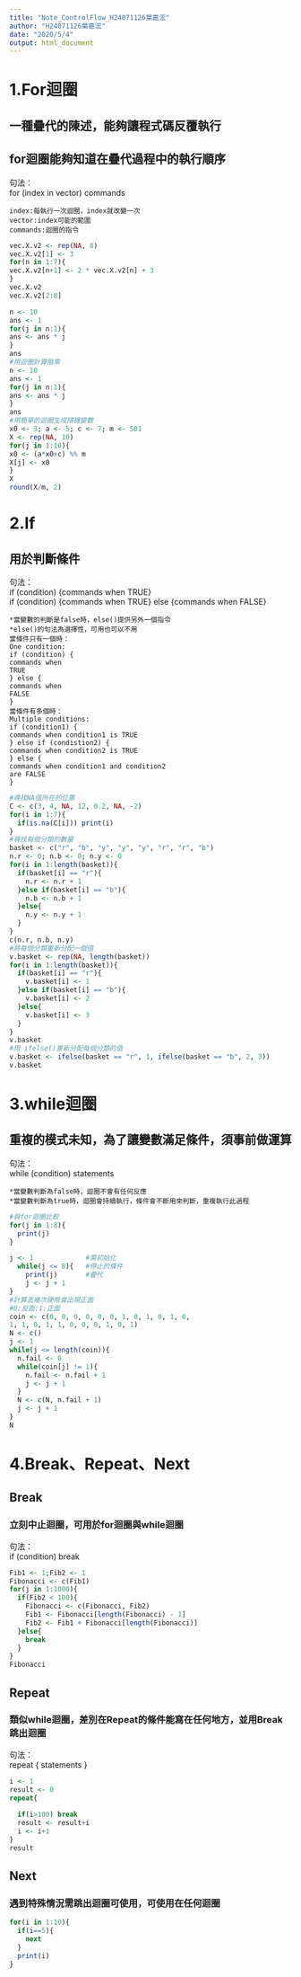 ---
title: "Note_ControlFlow_H24071126葉嘉浤"
author: "H24071126葉嘉浤"
date: "2020/5/4"
output: html_document
---

# 1.For迴圈
## 一種疊代的陳述，能夠讓程式碼反覆執行
## for迴圈能夠知道在疊代過程中的執行順序
句法：  
for (index in vector) commands
```{}
index:每執行一次迴圈，index就改變一次
vector:index可能的範圍
commands:迴圈的指令
```

```{r}
vec.X.v2 <- rep(NA, 8)
vec.X.v2[1] <- 3
for(n in 1:7){
vec.X.v2[n+1] <- 2 * vec.X.v2[n] + 3
}
vec.X.v2
vec.X.v2[2:8]

n <- 10
ans <- 1
for(j in n:1){
ans <- ans * j
}
ans
#用迴圈計算階乘
n <- 10
ans <- 1
for(j in n:1){
ans <- ans * j
}
ans
#用簡單的迴圈生成隨機變數
x0 <- 3; a <- 5; c <- 7; m <- 501
X <- rep(NA, 10)
for(j in 1:10){
x0 <- (a*x0+c) %% m
X[j] <- x0
}
X
round(X/m, 2)
```
# 2.If
## 用於判斷條件
句法：  
if (condition) {commands when TRUE}  
if (condition) {commands when TRUE} else {commands when FALSE}
```{}
*當變數的判斷是false時，else()提供另外一個指令
*else()的句法為選擇性，可用也可以不用
當條件只有一個時：
One condition:
if (condition) {
commands when
TRUE
} else {
commands when
FALSE
}
當條件有多個時：
Multiple conditions:
if (condition1) {
commands when condition1 is TRUE
} else if (condistion2) {
commands when condition2 is TRUE
} else {
commands when condition1 and condition2
are FALSE
}
```

```{r}
#尋找NA值所在的位置
C <- c(3, 4, NA, 12, 0.2, NA, -2)
for(i in 1:7){
  if(is.na(C[i])) print(i)
}
#尋找每個分類的數量
basket <- c("r", "b", "y", "y", "y", "r", "r", "b")
n.r <- 0; n.b <- 0; n.y <- 0
for(i in 1:length(basket)){
  if(basket[i] == "r"){
    n.r <- n.r + 1
  }else if(basket[i] == "b"){
    n.b <- n.b + 1
  }else{
    n.y <- n.y + 1
  }
}
c(n.r, n.b, n.y)
#將每個分類重新分配一個值
v.basket <- rep(NA, length(basket))
for(i in 1:length(basket)){
  if(basket[i] == "r"){
    v.basket[i] <- 1
  }else if(basket[i] == "b"){
    v.basket[i] <- 2
  }else{
    v.basket[i] <- 3
  }
}
v.basket
#用 ifelse()重新分配每個分類的值
v.basket <- ifelse(basket == "r", 1, ifelse(basket == "b", 2, 3))
v.basket
```
# 3.while迴圈
## 重複的模式未知，為了讓變數滿足條件，須事前做運算
句法：  
while (condition) statements
```{}
*當變數判斷為false時，迴圈不會有任何反應
*當變數判斷為true時，迴圈會持續執行，條件會不斷用來判斷，重複執行此過程
```

```{r}
#與for迴圈比較
for(j in 1:8){
  print(j)
}

j <- 1             #需初始化
  while(j <= 8){   #停止的條件
    print(j)       #疊代
    j <- j + 1
}
#計算丟幾次硬幣會出現正面
#0:反面;1:正面
coin <- c(0, 0, 0, 0, 0, 0, 1, 0, 1, 0, 1, 0,
1, 1, 0, 1, 1, 0, 0, 0, 1, 0, 1)
N <- c()
j <- 1
while(j <= length(coin)){
  n.fail <- 0
  while(coin[j] != 1){
    n.fail <- n.fail + 1
    j <- j + 1
  }
  N <- c(N, n.fail + 1)
  j <- j + 1
}
N
```
# 4.Break、Repeat、Next
## Break
### 立刻中止迴圈，可用於for迴圈與while迴圈
句法：  
if (condition) break
```{r}
Fib1 <- 1;Fib2 <- 1
Fibonacci <- c(Fib1)
for(j in 1:1000){
  if(Fib2 < 100){
    Fibonacci <- c(Fibonacci, Fib2)
    Fib1 <- Fibonacci[length(Fibonacci) - 1]
    Fib2 <- Fib1 + Fibonacci[length(Fibonacci)]
  }else{
    break
  }
}
Fibonacci

```
## Repeat
### 類似while迴圈，差別在Repeat的條件能寫在任何地方，並用Break跳出迴圈
句法：  
repeat { statements }
```{r}
i <- 1
result <- 0
repeat{
  
  if(i>100) break
  result <- result+i
  i <- i+1
}
result
```
## Next
### 遇到特殊情況需跳出迴圈可使用，可使用在任何迴圈
```{r}
for(i in 1:10){
  if(i==5){
    next
  }
  print(i)
}
```
